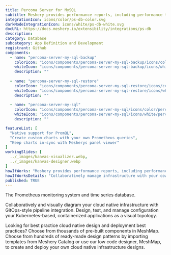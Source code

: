 ```yaml
---
title: Percona Server for MySQL
subtitle: Meshery provides performance reports, including performance test results, node resource metrics etc. so that operators may easily understand the overhead of their service mesh’s control plane and data plane in context of the overhead incurred on nodes running within the cluster. In order to generate performance test reports of service meshes and their workloads, Meshery uses Grafana and/or Prometheus as visualization and metrics systems, respectively. This guide outlines the requirements necessary for Meshery to connect to these systems. The steps may vary depending upon the service mesh and its configuration.
integrationIcon: icons/color/ps-db-color.svg
darkModeIntegrationIcon: icons/white/ps-db-white.svg
docURL: https://docs.meshery.io/extensibility/integrations/ps-db
description: 
category: Database
subcategory: App Definition and Development
registrant: Github
components:
  - name: "percona-server-my-sql-backup"
    colorIcon: "icons/components/percona-server-my-sql-backup/icons/color/percona-server-my-sql-backup-color.svg"
    whiteIcon: "icons/components/percona-server-my-sql-backup/icons/white/percona-server-my-sql-backup-white.svg"
    description: ""
    
  - name: "percona-server-my-sql-restore"
    colorIcon: "icons/components/percona-server-my-sql-restore/icons/color/percona-server-my-sql-restore-color.svg"
    whiteIcon: "icons/components/percona-server-my-sql-restore/icons/white/percona-server-my-sql-restore-white.svg"
    description: ""
    
  - name: "percona-server-my-sql"
    colorIcon: "icons/components/percona-server-my-sql/icons/color/percona-server-my-sql-color.svg"
    whiteIcon: "icons/components/percona-server-my-sql/icons/white/percona-server-my-sql-white.svg"
    description: ""

featureList: [
  "Native support for PromQL",
  "Create custom charts with your own Prometheus queries",
  "Keep charts in-sync with Mesherys panel viewer"
]
workingSlides: [
  ../_images/kanvas-visualizer.webp,
  ../_images/kanvas-designer.webp
]
howItWorks: "Meshery provides performance reports, including performance test results, node resource metrics etc. so that operators may easily understand the overhead of their service mesh’s control plane and data plane in context of the overhead incurred on nodes running within the cluster. In order to generate performance test reports of service meshes and their workloads, Meshery uses Grafana and/or Prometheus as visualization and metrics systems, respectively. This guide outlines the requirements necessary for Meshery to connect to these systems. The steps may vary depending upon the service mesh and its configuration."
howItWorksDetails: "Collaboratively manage infrastructure with your coworkers synchronously sharing the same designs."
published: TRUE
---
```

<p>
The Prometheus monitoring system and time series database.
</p>
<p>
    Collaboratively and visually diagram your cloud native infrastructure with GitOps-style pipeline integration. Design, test, and manage configuration your Kubernetes-based, containerized applications as a visual topology.
</p>
<p>
    Looking for best practice cloud native design and deployment best practices? Choose from thousands of pre-built components in MeshMap. Choose from hundreds of ready-made design patterns by importing templates from Meshery Catalog or use our low code designer, MeshMap, to create and deploy your own cloud native infrastructure designs.
</p>

